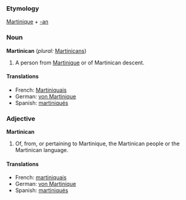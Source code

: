 ===Etymology===
[[Martinique]] + [[-an]]

===Noun===
'''Martinican''' (''plural:'' [[Martinicans]])
#A person from [[Martinique]] or of Martinican descent.

====Translations====
*French: [[Martiniquais]]
*German: [[von Martinique]]
*Spanish: [[martiniqués]]

===Adjective===
'''Martinican'''
#Of, from, or pertaining to Martinique, the Martinican people or the Martinican language.

====Translations====
*French: [[martiniquais]]
*German: [[von Martinique]]
*Spanish: [[martiniqués]]